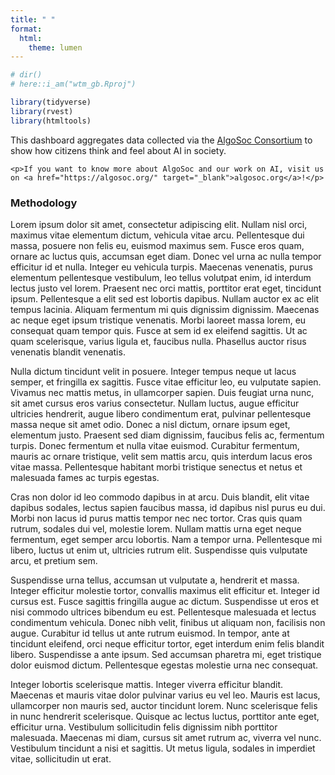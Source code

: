 ```yaml
---
title: " "
format:
  html:
    theme: lumen
---
```


```r
# dir()
# here::i_am("wtm_gb.Rproj")

library(tidyverse)
library(rvest)
library(htmltools)
```

<p>This dashboard aggregates data collected via the <a href="https://algosoc.org/" target="_blank">AlgoSoc Consortium</a> to show how citizens think and feel about AI in society.</p>
    <p>If you want to know more about AlgoSoc and our work on AI, visit us on <a href="https://algosoc.org/" target="_blank">algosoc.org</a>!</p>


### Methodology


Lorem ipsum dolor sit amet, consectetur adipiscing elit. Nullam nisl orci, maximus vitae elementum dictum, vehicula vitae arcu. Pellentesque dui massa, posuere non felis eu, euismod maximus sem. Fusce eros quam, ornare ac luctus quis, accumsan eget diam. Donec vel urna ac nulla tempor efficitur id et nulla. Integer eu vehicula turpis. Maecenas venenatis, purus elementum pellentesque vestibulum, leo tellus volutpat enim, id interdum lectus justo vel lorem. Praesent nec orci mattis, porttitor erat eget, tincidunt ipsum. Pellentesque a elit sed est lobortis dapibus. Nullam auctor ex ac elit tempus lacinia. Aliquam fermentum mi quis dignissim dignissim. Maecenas ac neque eget ipsum tristique venenatis. Morbi laoreet massa lorem, eu consequat quam tempor quis. Fusce at sem id ex eleifend sagittis. Ut ac quam scelerisque, varius ligula et, faucibus nulla. Phasellus auctor risus venenatis blandit venenatis.

Nulla dictum tincidunt velit in posuere. Integer tempus neque ut lacus semper, et fringilla ex sagittis. Fusce vitae efficitur leo, eu vulputate sapien. Vivamus nec mattis metus, in ullamcorper sapien. Duis feugiat urna nunc, sit amet cursus eros varius consectetur. Nullam luctus, augue efficitur ultricies hendrerit, augue libero condimentum erat, pulvinar pellentesque massa neque sit amet odio. Donec a nisl dictum, ornare ipsum eget, elementum justo. Praesent sed diam dignissim, faucibus felis ac, fermentum turpis. Donec fermentum et nulla vitae euismod. Curabitur fermentum, mauris ac ornare tristique, velit sem mattis arcu, quis interdum lacus eros vitae massa. Pellentesque habitant morbi tristique senectus et netus et malesuada fames ac turpis egestas.

Cras non dolor id leo commodo dapibus in at arcu. Duis blandit, elit vitae dapibus sodales, lectus sapien faucibus massa, id dapibus nisl purus eu dui. Morbi non lacus id purus mattis tempor nec nec tortor. Cras quis quam rutrum, sodales dui vel, molestie lorem. Nullam mattis urna eget neque fermentum, eget semper arcu lobortis. Nam a tempor urna. Pellentesque mi libero, luctus ut enim ut, ultricies rutrum elit. Suspendisse quis vulputate arcu, et pretium sem.

Suspendisse urna tellus, accumsan ut vulputate a, hendrerit et massa. Integer efficitur molestie tortor, convallis maximus elit efficitur et. Integer id cursus est. Fusce sagittis fringilla augue ac dictum. Suspendisse ut eros et nisi commodo ultrices bibendum eu est. Pellentesque malesuada et lectus condimentum vehicula. Donec nibh velit, finibus ut aliquam non, facilisis non augue. Curabitur id tellus ut ante rutrum euismod. In tempor, ante at tincidunt eleifend, orci neque efficitur tortor, eget interdum enim felis blandit libero. Suspendisse a ante ipsum. Sed accumsan pharetra mi, eget tristique dolor euismod dictum. Pellentesque egestas molestie urna nec consequat.

Integer lobortis scelerisque mattis. Integer viverra efficitur blandit. Maecenas et mauris vitae dolor pulvinar varius eu vel leo. Mauris est lacus, ullamcorper non mauris sed, auctor tincidunt lorem. Nunc scelerisque felis in nunc hendrerit scelerisque. Quisque ac lectus luctus, porttitor ante eget, efficitur urna. Vestibulum sollicitudin felis dignissim nibh porttitor malesuada. Maecenas mi diam, cursus sit amet rutrum ac, viverra vel nunc. Vestibulum tincidunt a nisi et sagittis. Ut metus ligula, sodales in imperdiet vitae, sollicitudin ut erat.



